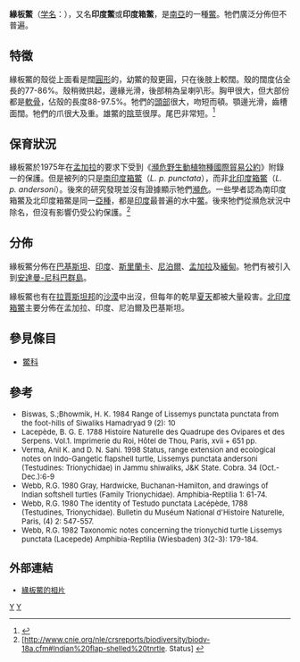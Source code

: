 {{Speciesbox 
| taxon = Lissemys punctata
| status = LR/lc
| status_ref = <ref name=IUCN>{{IUCN2009|assessors=Asian Turtle Trade Working Group|year=2000|title=Lissemys punctata|id=46579|downloaded=2009-07-05}}</ref>
| image = Lissemys punctata4.jpg
| binomial_authority = (Lacépède, 1788)
| synonyms =
; [[Lissemys_punctata_punctata|Lissemys punctata punctata]]
* ''Testudo punctata'' <small>Lacépède, 1788</small>
* ''Testudo granulosa'' <small>Suckow, 1798</small>
* ''Testudo scabra'' <small>Latreille, 1801</small>
* ''Testudo granosa'' <small>Schoepff, 1801</small>
* ''Testudo granulata'' <small>Daudin, 1801</small>
* ''Trionyx coromandelicus'' <small>Geoffroy Saint-Hilaire, 1809</small>
* ''Trionyx granosus'' <small>Schweigger, 1812</small>
* ''Trionyx (Emyda) punctatus'' <small>Gray, 1831</small>
* ''Emyda punctata'' <small>Gray, 1831</small>
* ''Trionyx punctata'' <small>Gray, 1832</small>
* ''Cryptopus granosus'' <small>Duméril & Bibron, 1835</small>
* ''Emyda vittata'' <small>Peters, 1854</small>
* ''Emyda ceylonensis'' <small>Gray, 1856</small>
* ''Emyda granosa'' <small>Strauch, 1862</small>
* ''Emyda dura'' <small>Anderson, 1876</small> ''([[nomen_nudum|nomen nudum]])''
* ''Emyda [granosa] granosa'' <small>Siebenrock, 1909</small>
* ''Emyda granosa ceylonensis'' <small>Annandale, 1912</small>
* ''Emyda granosa intermedia'' <small>Annandale, 1912</small>
* ''Lissemys punctata punctata'' <small>Smith, 1931</small>
* ''Lissemys punctata granosa'' <small>Smith, 1931</small>
* ''Trionyx punctatus granosus'' <small>Mertens, Müller & Rust, 1934</small>
* ''Trionyx punctatus punctatus'' <small>Mertens, Müller & Rust, 1934</small>
* ''Lissemys punctata garnosa'' <small>Rhodes & Dadd, 1968</small> ''([[ex_errore|ex errore]])''
; [[Lissemys_punctata_andersoni|Lissemys punctata andersoni]]
* ''Lissemys punctata andersoni'' <small>Webb, 1980</small>
* ''Lissemys punctata andersonii'' <small>Artner, 2003</small> ''(ex errore)''
* ''Lissemys andersoni'' <small>Joseph-Ouni, 2004</small>
| synonyms_ref=<ref name="Fritz 2007">{{Cite journal |journal=Vertebrate Zoology |title=Checklist of Chelonians of the World |year=2007 |author=Fritz Uwe |coauthors=Peter Havaš |volume=57 |issue=2 |pages=315–316 |url=http://www.cnah.org/pdf_files/851.pdf |archiveurl=https://www.webcitation.org/5v20ztMND?url=http://www.cnah.org/pdf_files/851.pdf |archivedate=2010-12-17 |accessdate=29 May 2012 |deadurl=yes }}</ref>
| range_map =
| range_map_width = 250px
| range_map_caption =
}}

'''緣板鱉'''（[[学名|学名]]：''{{lang|la|Lissemys punctata}}''），又名'''印度鱉'''或'''印度箱鱉'''，是[[南亞|南亞]]的一種[[鱉|鱉]]。牠們廣泛分佈但不普遍。

==特徵==
緣板鱉的殼從上面看是闊[[圓形|圓形]]的，幼鱉的殼更圓，只在後肢上較闊。殼的闊度佔全長的77-86%。殼稍微拱起，邊緣光滑，後部稍為呈喇叭形。胸甲很大，但大部份都是[[軟骨|軟骨]]，佔殼的長度88-97.5%。牠們的[[頭部|頭部]]很大，吻短而頓。顎邊光滑，齒槽面闊。牠們的爪很大及重。雄鱉的[[陰莖|陰莖]]很厚。尾巴非常短。<ref name=minton>{{Cite journal en|author=Minton, S. A. Jr|year=1966|title=A contribution to the herpetology of West Pakistan|journal=Bull. Amer. Mus. Nat. Hist.|volume=134|issue=2|pages=31-184}}</ref>

==保育狀況==
緣板鱉於1975年在[[孟加拉|孟加拉]]的要求下受到《[[瀕危野生動植物種國際貿易公約|瀕危野生動植物種國際貿易公約]]》附錄一的保護。但是被列的只是[[南印度箱鱉|南印度箱鱉]]（''L. p. punctata''），而非[[北印度箱鱉|北印度箱鱉]]（''L. p. andersoni''）。後來的研究發現並沒有證據顯示牠們[[瀕危|瀕危]]。一些學者認為南印度箱鱉及北印度箱鱉是同一[[亞種|亞種]]，都是[[印度|印度]]最普遍的水中[[鱉|鱉]]。後來牠們從瀕危狀況中除名，但沒有影響仍受公約保護。<ref>[http://www.cnie.org/nle/crsreports/biodiversity/biodv-18a.cfm#Indian%20flap-sheIled%20tnrtle. Status] {{webarchive|url=https://web.archive.org/web/20060513071451/http://www.cnie.org/NLE/CRSreports/biodiversity/biodv-18a.cfm |date=2006-05-13 }}</ref>

==分佈==
緣板鱉分佈在[[巴基斯坦|巴基斯坦]]、[[印度|印度]]、[[斯里蘭卡|斯里蘭卡]]、[[尼泊爾|尼泊爾]]、[[孟加拉|孟加拉]]及[[緬甸|緬甸]]。牠們有被引入到[[安達曼-尼科巴群島|安達曼-尼科巴群島]]。

緣板鱉也有在[[拉賈斯坦邦|拉賈斯坦邦]]的[[沙漠|沙漠]]中出沒，但每年的乾旱[[夏天|夏天]]都被大量殺害。[[北印度箱鱉|北印度箱鱉]]主要分佈在孟加拉、印度、尼泊爾及巴基斯坦。

==參見條目==
*[[鱉科|鱉科]]
==參考==
<div style="font-size:small">
{{reflist}}
* Biswas, S.;Bhowmik, H. K. 1984 Range of Lissemys punctata punctata from the foot-hills of Siwaliks Hamadryad 9 (2): 10
* Lacepède, B. G. E. 1788 Histoire Naturelle des Quadrupe des Ovipares et des Serpens. Vol.1. Imprimerie du Roi, Hôtel de Thou, Paris, xvii + 651 pp.
* Verma, Anil K. and D. N. Sahi. 1998 Status, range extension and ecological notes on Indo-Gangetic flapshell turtle, Lissemys punctata andersoni (Testudines: Trionychidae) in Jammu shiwaliks, J&K State. Cobra. 34 (Oct.-Dec.):6-9
* Webb, R.G. 1980 Gray, Hardwicke, Buchanan-Hamilton, and drawings of Indian softshell turtles (Family Trionychidae). Amphibia-Reptilia 1: 61-74.
* Webb, R.G. 1980 The identity of Testudo punctata Lacépède, 1788 (Testudines, Trionychidae). Bulletin du Muséum National d'Histoire Naturelle, Paris, (4) 2: 547-557.
* Webb, R.G. 1982 Taxonomic notes concerning the trionychid turtle Lissemys punctata (Lacepede) Amphibia-Reptilia (Wiesbaden) 3(2-3): 179-184.

==外部連結==
* [http://itgmv1.fzk.de/www/itg/uetz/herp/photos/Lissemys_punctata.jpg 緣板鱉的相片]{{dead link|date=2018年1月 |bot=InternetArchiveBot |fix-attempted=yes }}
{{taxonbar}}
[[Category:_1788年描述的动物|Y]]
[[Category:盤鱉亞科|Y]]